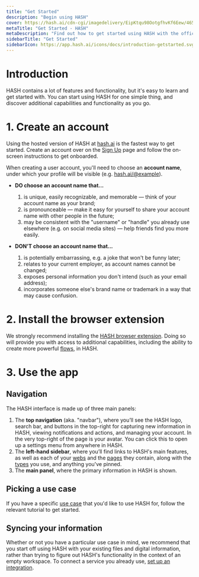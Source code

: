```yaml
---
title: "Get Started"
description: "Begin using HASH"
cover: https://hash.ai/cdn-cgi/imagedelivery/EipKtqu98OotgfhvKf6Eew/465e938f-523f-4065-dd9b-60dd73c37a00/public
metaTitle: "Get Started - HASH"
metaDescription: "Find out how to get started using HASH with the official, easy-to-understand quickstart guide"
sidebarTitle: "Get Started"
sidebarIcon: https://app.hash.ai/icons/docs/introduction-getstarted.svg
---
```


# Introduction

HASH contains a lot of features and functionality, but it's easy to learn and get started with. You can start using HASH for one simple thing, and discover additional capabilities and functionality as you go.

# 1. Create an account

Using the hosted version of HASH at [hash.ai](https://app.hash.ai/) is the fastest way to get started. Create an account over on the [Sign Up](/signup) page and follow the on-screen instructions to get onboarded.

When creating a user account, you'll need to choose an **account name**, under which your profile will be visible (e.g. [hash.ai/@example](https://app.hash.ai/@example)).

<Toggle title="Tips for choosing a good account name">

- **DO choose an account name that...**

  1. is unique, easily recognizable, and memorable — think of your account name as your brand;
  1. is pronounceable — make it easy for yourself to share your account name with other people in the future;
  1. may be consistent with the "username" or "handle" you already use elsewhere (e.g. on social media sites) — help friends find you more easily.

- **DON'T choose an account name that...**
  1. is potentially embarrassing, e.g. a joke that won't be funny later;
  1. relates to your current employer, as account names cannot be changed;
  1. exposes personal information you don't intend (such as your email address);
  1. incorporates someone else's brand name or trademark in a way that may cause confusion.

</Toggle>

# 2. Install the browser extension

We strongly recommend installing the [HASH browser extension](/integrations#plugins). Doing so will provide you with access to additional capabilities, including the ability to create more powerful [flows](/guide/flows), in HASH.

# 3. Use the app<a id="#navigate" />

## Navigation

The HASH interface is made up of three main panels:

1. The **top navigation** (aka. "navbar"), where you’ll see the HASH logo, search bar, and buttons in the top-right for capturing new information in HASH, viewing notifications and actions, and managing your account. In the very top-right of the page is your avatar. You can click this to open up a settings menu from anywhere in HASH.
1. The **left-hand sidebar**, where you’ll find links to HASH's main features, as well as each of your [webs](/guide/pages) and the [pages](/guide/pages) they contain, along with the [types](/guide/types) you use, and anything you've pinned.
1. The **main panel**, where the primary information in HASH is shown.

## Picking a use case

If you have a specific [use case](/guide/use-cases) that you'd like to use HASH for, follow the relevant tutorial to get started.

## Syncing your information

Whether or not you have a particular use case in mind, we recommend that you start off using HASH with your existing files and digital information, rather than trying to figure out HASH's functionality in the context of an empty workspace. To connect a service you already use, [set up an integration](/guide/integrations).
